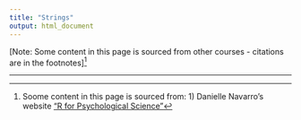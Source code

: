 ```yaml
---
title: "Strings"
output: html_document
---
```


<!-- ```{r settings, echo=FALSE, message=FALSE, warning=FALSE}
rm(list=objects()) # start with a clean workspace
source("knitr_settings.R")
``` -->

[Note: Some content in this page is sourced from other courses - citations are in the footnotes]^[Soome content in this page is sourced from: 1) Danielle Navarro's website ["R for Psychological Science"](https://psyr.org/index.html)]

---

<!--
```css
h1{
  line-height: 100px;
}
h2{
  line-height: 80px;
}
h3{
  line-height: 60px;
}
```


Sometimes your data set is quite text heavy. This can be for a lot of different reasons. Maybe the raw data are actually taken from text sources (e.g., newspaper articles), or maybe your data set contains a lot of free responses to survey questions. Or maybe you just need to reorganise some of the text used to describe nominal scale variables. Regardless of what the reason is, you’ll probably want to know a little bit about how to handle text in R. A few minor examples of this have appeared earlier in these notes (e.g., using `nchar()` to calculate the number of characters in a string). When I wrote *Learning Statistics with R* I included some notes on how to work with text using base R, but overall I've come to the view that the tidyverse approach provided via the **stringr** package is a little more coherent and less problematic for new users, so I'll take that approach here.

## Preliminaries

- `print`
- `cat`
- escaping

## Getting started

The data come from Experiment 1 in a [very cool paper](https://doi.org/10.1073/pnas.0707835105) by Simon Kirby, Hannah Cornish, and Kenny Smith.

```r
chains <- read_csv("./data/kirbyetal2008_exp1_wide.csv")
chain_3 <- chains %>%
  filter(version == "chain3") %>%
  select(color,shape,motion,starts_with("name"))
print(chain_3)

input <- chain_3$name_0
output <- chain_3$name_10
```

Excellent! I have a data set `r emo::ji("white_check_mark")` Next, I'll need a string manipulation package. **stringr** is loaded automatically with **tidyverse** so that's another `r emo::ji("white_check_mark")`. Time to get started!

## Flatten strings

Our first job might be just to visually inspect the words that appear in the `output` of the iterated learning chain, and compare them to the words that were present in the `input`. To make things easier on ourselves, we'll use the `str_flatten()` function to *flatten* each of these vectors to a single string. We'll specify `collapse = ", "` so that the output takes the form of a nice comma-separated list of words

```r
input %>% str_flatten(collapse = ", ")
output %>% str_flatten(collapse = ", ")
```

## String length

The one of the first things I notice when looking at this output is that they're rather different in length. Even though there are 27 words in each list, it looks like the `output` words are shorter. We can check this by using the `str_length()` function to compute the length of each word.

```r
input %>% str_length()
output %>% str_length()
```

## Substrings

One thing I might be interested in, either for theoretical reasons (e.g., looking for meaningful prefixes) or practical ones (e.g., convenient plot labels) is extract a smaller subset of the string. A common example is to take the first three characters. We can do this using `str_sub()`

```r
output %>% str_sub(start = 1, end = 3)
```

A feature of `str_sub` that sometimes comes in handy is that you can specify negative values here to refer to the distance from the end of the string. If for instance I wanted to extract the last three characters in every word:

```r
output %>% str_sub(start = -3, end = -1)
```

## Duplication

I'm not sure why I would want it in this context, but we can duplicate strings using `str_dup()`

```r
output %>% str_dup(times = 3)
```

## Truncation and padding

Sometimes it is useful to ensure that every string has the same length. Again, this can be   quite useful when labelling data. For longer strings we might need to truncate it using `str_trunc()` and for shorter strings we might need to pad it with whitespace (or other characters) using `str_pad()`. To give a sense of this:

```r
str_pad(string = "Danielle", width = 20)
str_pad(string = "Danielle", width = 20, side = "right")
str_pad(string = "Danielle", width = 20, side = "both")
str_pad(string = "Danielle", width = 20, side = "both", pad = "-")
```

```r
str_trunc(string = "Danielle", width = 9)
str_trunc(string = "Danielle", width = 8)
str_trunc(string = "Danielle", width = 7)
str_trunc(string = "Danielle", width = 7, ellipsis = "+++")
```

Truncation and padding work very nicely together:

```r
input %>%
  str_pad(width = 7, side = "right") %>%
  str_trunc(width = 7)
```

## Removing whitespace

A common problem when dealing with text is white space that appears in the wrong place. For example, suppose someone intended to type the words *tupim*, *tupin* and *poi* as part of the experiment but ended up with additional spaces, leading to this as the raw data:

```r
raw <- "  tupim   tupin    poi    "
```

The `str_trim()` function removes all leading and trailing whitespace; `str_squish()` does the same but also compresses any internal whitespace to a single character. Thus:

```r
raw
raw %>% str_trim()
raw %>% str_squish()
```

## Wrapping strings

```r
input %>%
  str_flatten(", ") %>%
  str_wrap(width = 30, indent = 5, exdent = 3) %>%
  cat()
```


## Sorting strings

There are a collection of functions that manipulate properties of text that vary from one language to the next. The order in which letters appear in the alphabet isn't always the same, for example. These functions all have a `locale` value that is set to `"en"` by default.

```r
letters %>% str_sort(locale = "en") %>% str_flatten()
letters %>% str_sort(locale = "haw") %>% str_flatten()
```

There is also a `str_order()` function that returns a numeric vector indicating the order in which the original input should be shuffled to produce a sorted output.


## Changing case

For dealing with upper and lower case:

```r
"DANIELLE navarro" %>% str_to_lower()
"DANIELLE navarro" %>% str_to_upper()
"DANIELLE navarro" %>% str_to_title()
```

Note that these are also locale sensitive: the precise mappings that determine what counts as upper and lower case aren't the same in different languages.







## Pattern matching

Many text processing tasks require us to solve *pattern matching* problems. This might be something simple like finding every instance of the word `"hello"` or something more complicated like extracting every email address from a messy web page. The approach taken in **stringr** is to make a conceptual distinction between functions that allow you to perform *tasks*, and functions that specify pattern matching *engines*.

### Tasks

There are many different tasks that you can solve using pattern matching methods and as a result there are many different pattern matching functions. This isn't a complete listing of the functions in **stringr** that you can use for this, but it covers most of the main ones:

- `str_split` breaks a string by a separating character
- `str_count` counts the number of times a string matches a pattern
- `str_detect` and `str_subset` finds strings that match a pattern
- `str_locate` finds the position of the first pattern match in a string
- `str_locate_all` finds the positions of all matches
- `str_extract` returns the first match in a string (see also `str_match`)
- `str_extract_all` returns all matches in a string (see also `str_match_all`)
- `str_remove` deletes the first part of a string that matches a pattern
- `str_remove_all` deletes all parts of a string that match a pattern
- `str_replace` and `str_replace_all` allow you to make substitutions

I'll go into a little more detail on these shortly.

### Engines

The thing I really like, though, is the fact that the *engine* that defines what counts as a pattern is broken up into convenience functions:

- A `fixed` pattern is the simplest type: it matches an exact pattern
- A `coll` pattern is similar, but recognises that the same character can be represented in different ways (especially useful if you're using non-English characters)
- A `boundary` pattern can match the breaks between words, lines, characters, or sentences. By convention `""` is used as shorthand for `boundary("character")`
- A `regex` (the default throughout **stringr**) is a regular expression

I'll start out giving an example that uses `boundary`, but for the most part I'll use `fixed` expressions. I'll leave regular expressions for the very end - they're easily the most powerful tool but also the most complicated.

## Splitting strings

To give a sense of how we might want to use `str_split()` to break up strings, let suppose I want to take the start of *Pride and Prejudice* and split it up by word, character, or sentence. First, I'll need to define it:

```r
truth <- "It is a truth universally acknowledged, that a single man in possession of a good fortune, must be in want of a wife. However little known the feelings or views of such a man may be on his first entering a neighbourhood, this truth is so well fixed in the minds of the surrounding families, that he is considered the rightful property of some one or other of their daughters."
```

Now, if I want to break this up, the *task* I need to solve is governed by the `str_split()` function, but the three goals I've set myself all relate to a `boundary()` pattern of some kind, so that's the *engine* I'll use. So the commands I need here would be:

```r
truth %>% str_split(pattern = boundary("word"))
truth %>% str_split(pattern = boundary("character"))
truth %>% str_split(pattern = boundary("sentence"))
```

## Count, detect, subset

Suppose I would like to look at the presence of the string `"ni"` within each of the
`input` words. It's a specific piece of text, so we'll use `fixed("ni")` to specify the pattern. There are a few different tasks we might want to complete. We could count the *number* of times `"ni"` appears in every word (a job for `str_count`), we could ask *whether* the string `"ni"` appears in each word (a job for `str_detect`), or we could ask *which* of the words contain `"ni"`. That leads to the following commands:

```r
input %>% str_count(pattern = fixed("ni"))
input %>% str_detect(pattern = fixed("ni"))
input %>% str_subset(pattern = fixed("ni"))
```

## Locate

```r
"gepinini" %>% str_locate(fixed("ni"))
"gepinini" %>% str_locate_all(fixed("ni"))
```



## Extract, remove, replace

The last group of pattern matching functions I want talk about are those that *extract*, *remove* or *replace* parts of strings that match a pattern. To get the most out of these functions, it's useful to switch to *regular expressions* to define patterns. Regular expressions are complicated things and I won't even try to do anything but the most basic tasks with the. To start with, consider this:
```r
vowels <- regex("[aeiouAEIOU]")
```
Setting aside the details of how it works, you might guess that this is an expression that matches vowels. So if we take the opening passage to *Pride and Prejudice* and do this

```r
truth %>% str_remove_all(pattern = vowels)
```

we end up with output that removes all the vowels. Alternatively, we could replace all the vowels with periods using this command

```r
truth %>% str_replace_all(pattern = vowels, replacement = fixed("."))
```

Finally, we could use a command like this to extract all the vowels from `truth`:

```r
truth %>% str_extract_all(pattern = vowels)
```

## Regular expressions

- quick intro here

## An example

Okay, so now I should be able to do neat things with the whole novel. Let's start by gluing the `pp` vector into one long string, since the line breaks don't seem to appear at any interesting locations

```r
pp <- janeaustenr::prideprejudice %>%
  str_flatten(" ") %>%
  str_squish
```

Okay, so now I want to give myself something to *do* with this. I'm tired and sick and I can't think of anything clever, so I'll just try and locate every appearance of the words `"Elizabeth"`, `"Darcy"` and `"Wickham"` in the text:
```r
characters <- regex("Elizabeth|Darcy|Wickham")
x <- pp %>% str_extract_all(characters)
y <- pp %>% str_locate_all(characters)
df <- tibble(character = x[[1]], location = y[[1]][,1] / str_length(pp))
df %>% ggplot(aes(x = location)) +
  facet_wrap(~ character) +
  geom_histogram(bins = 5)
```

No surprises there: `Elizabeth` occurs most frequently, and at the most uniform rate. At the start of the book `Darcy` appears just as often, but then there are sections of the book that don't concern him and the function flatlines for a while. `Wickham` is absent more often than not.


## More resources

- The [stringr](https://stringr.tidyverse.org/) package
- The glue package
- [Text Mining with R](https://www.tidytextmining.com/) by Julia Silge and David Robinson

 -->
